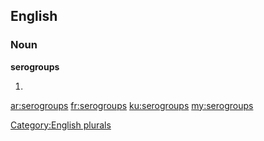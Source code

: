 ==English==

===Noun===
'''serogroups'''

# {{plural of|serogroup}}

[[Category:English plurals]]

[[ar:serogroups]]
[[fr:serogroups]]
[[ku:serogroups]]
[[my:serogroups]]